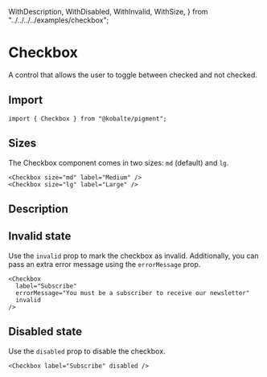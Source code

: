   WithDescription,
  WithDisabled,
  WithInvalid,
  WithSize,
} from "../../../../examples/checkbox";

# Checkbox

A control that allows the user to toggle between checked and not checked.

## Import

```tsx
import { Checkbox } from "@kobalte/pigment";
```

## Sizes

The Checkbox component comes in two sizes: `md` (default) and `lg`.

<Preview>
  <WithSize />
</Preview>

```tsx
<Checkbox size="md" label="Medium" />
<Checkbox size="lg" label="Large" />
```

## Description

<Preview>
  <WithDescription />
</Preview>

## Invalid state

Use the `invalid` prop to mark the checkbox as invalid. Additionally, you can pass an extra error message using the `errorMessage` prop.

<Preview>
  <WithInvalid />
</Preview>

```tsx
<Checkbox
  label="Subscribe"
  errorMessage="You must be a subscriber to receive our newsletter"
  invalid
/>
```

## Disabled state

Use the `disabled` prop to disable the checkbox.

<Preview>
  <WithDisabled />
</Preview>

```tsx
<Checkbox label="Subscribe" disabled />
```

